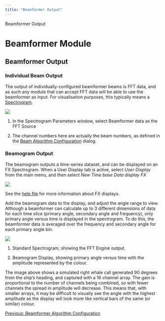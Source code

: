 ```yaml
---
title: "Beamformer Output"
---
```

Beamformer Output  

Beamformer Module
=================

Beamformer Output
-----------------

  

### Individual Beam Output

The output of individually-configured beamformer beams is FFT data, and as such any module that can accept FFT data will be able to use the beamformer as input. For visualisation purposes, this typically means a [Spectrogram](../../../displays/spectrogramDisplayHelp/docs/UserDisplay_Spectrogram.html).

![](images/BF Output Individ.PNG)

1.  In the Spectrogram Parameters window, select Beamformer data as the FFT Source
    
2.  The channel numbers here are actually the beam numbers, as defined in the [Beam Algorithm Configuration](Beamformer_AlgoConfig.html#BF_ConfigIndivid) dialog.
    

  
  

### Beamogram Output

The beamogram outputs a time-series dataset, and can be displayed on an FX Spectrogram. When a User Display tab is active, select _User Display_ from the main menu, and then select _New Time base Data display FX_

![](images/FX Display.PNG)

  

See the [help file](../../../displays/timedisplayfx/docs/timedisplayfx.html) for more information about FX displays.

Add the beamogram data to the display, and adjust the angle range to view. Although a beamformer can calculate up to 3 different dimensions of data for each time slice (primary angle, secondary angle and frequency), only primary angle versus time is displayed in the spectrogram. To do this, the beamformer data is averaged over the frequency and secondary angle for each primary angle bin.

![](images/BF Output Beamogram.PNG)

1.  Standard Spectrogram, showing the FFT Engine output.
    
2.  Beamogram Display, showing primary angle versus time with the amplitude represented by the colour.
    

The image above shows a simulated right whale call generated 90 degrees from the ship's heading, and captured with a 16 channel array. The gain is proportional to the number of channels being combined, so with fewer channels the spread in amplitude will decrease. This means that, with smaller arrays, it may be difficult to visually see the angle with the highest amplitude as the display will look more like vertical bars of the same (or similar) colour.

  
  

[Previous: Beamformer Algorithm Configuration](Beamformer_AlgoConfig.html)